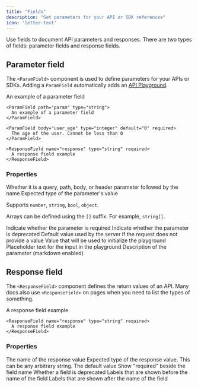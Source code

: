 ```yaml
---
title: "Fields"
description: "Set parameters for your API or SDK references"
icon: 'letter-text'
---
```


Use fields to document API parameters and responses. There are two types of fields: parameter fields and response fields.

## Parameter field

The `<ParamField>` component is used to define parameters for your APIs or SDKs. Adding a `ParamField` automatically adds an [API Playground](/api-playground/overview).

<ParamField path="param" type="string" required>
  An example of a parameter field
</ParamField>

<RequestExample>

```mdx Path Example
<ParamField path="param" type="string">
  An example of a parameter field
</ParamField>
```

```mdx Body Example
<ParamField body="user_age" type="integer" default="0" required>
  The age of the user. Cannot be less than 0
</ParamField>
```

```mdx Response Example
<ResponseField name="response" type="string" required>
  A response field example
</ResponseField>
```

</RequestExample>

### Properties

<ParamField body="query, path, body, or header" type="string">
  Whether it is a query, path, body, or header parameter followed by the name
</ParamField>

<ParamField body="type" type="string">
  Expected type of the parameter's value
  
  Supports `number`, `string`, `bool`, `object`.

  Arrays can be defined using the `[]` suffix. For example, `string[]`.
</ParamField>

<ParamField body="required" type="boolean">
  Indicate whether the parameter is required
</ParamField>

<ParamField body="deprecated" type="boolean">
  Indicate whether the parameter is deprecated
</ParamField>

<ParamField body="default" type="string">
  Default value used by the server if the request does not provide a value
</ParamField>

<ParamField body="initialValue" type="any">
  Value that will be used to initialize the playground
</ParamField>

<ParamField body="placeholder" type="string">
  Placeholder text for the input in the playground
</ParamField>

<ParamField body="children" type="string">
  Description of the parameter (markdown enabled)
</ParamField>

## Response field

The `<ResponseField>` component defines the return values of an API. Many docs also use `<ResponseField>` on pages when you need to list the types of something.

<ResponseField name="response" type="string" required>
  A response field example
</ResponseField>

```mdx
<ResponseField name="response" type="string" required>
  A response field example
</ResponseField>
```

### Properties

<ResponseField name="name" type="string" required>
  The name of the response value
</ResponseField>

<ResponseField name="type" type="string" required>
  Expected type of the response value. This can be any arbitrary string.
</ResponseField>

<ResponseField name="default" type="string">
  The default value
</ResponseField>

<ResponseField name="required" type="boolean">
  Show "required" beside the field name
</ResponseField>

<ResponseField name="deprecated" type="boolean">
  Whether a field is deprecated
</ResponseField>

<ResponseField name="pre" type="string[]">
  Labels that are shown before the name of the field
</ResponseField>

<ResponseField name="post" type="string[]">
  Labels that are shown after the name of the field
</ResponseField>
